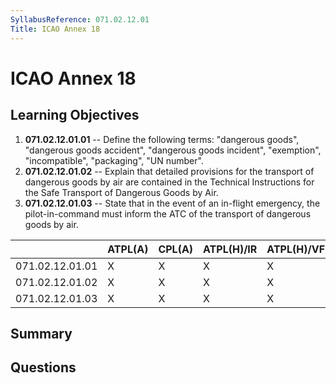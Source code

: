 ```yaml
---
SyllabusReference: 071.02.12.01
Title: ICAO Annex 18
---
```


# ICAO Annex 18

## Learning Objectives

1.  **071.02.12.01.01** -- Define the following terms: "dangerous goods",
    "dangerous goods accident", "dangerous goods incident", "exemption",
    "incompatible", "packaging", "UN number".
2.  **071.02.12.01.02** -- Explain that detailed provisions for the transport of
    dangerous goods by air are contained in the Technical Instructions for the
    Safe Transport of Dangerous Goods by Air.
3.  **071.02.12.01.03** -- State that in the event of an in-flight emergency, the
    pilot-in-command must inform the ATC of the transport of dangerous goods by
    air.

|                 | ATPL(A) | CPL(A) | ATPL(H)/IR | ATPL(H)/VFR | CPL(H) | IR | CBIR(A) |
| --------------- | ------- | ------ | ---------- | ----------- | ------ | -- | ------- |
| 071.02.12.01.01 | X       | X      | X          | X           | X      |    |         |
| 071.02.12.01.02 | X       | X      | X          | X           | X      |    |         |
| 071.02.12.01.03 | X       | X      | X          | X           | X      |    |         |

## Summary

## Questions
